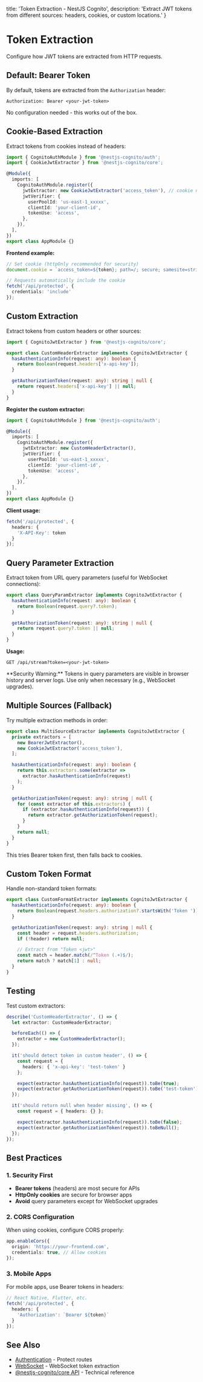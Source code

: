   title: 'Token Extraction - NestJS Cognito',
  description: 'Extract JWT tokens from different sources: headers, cookies, or custom locations.'
}

# Token Extraction

Configure how JWT tokens are extracted from HTTP requests.

## Default: Bearer Token

By default, tokens are extracted from the `Authorization` header:

```
Authorization: Bearer <your-jwt-token>
```

No configuration needed - this works out of the box.

## Cookie-Based Extraction

Extract tokens from cookies instead of headers:

```typescript
import { CognitoAuthModule } from '@nestjs-cognito/auth';
import { CookieJwtExtractor } from '@nestjs-cognito/core';

@Module({
  imports: [
    CognitoAuthModule.register({
      jwtExtractor: new CookieJwtExtractor('access_token'), // cookie name
      jwtVerifier: {
        userPoolId: 'us-east-1_xxxxx',
        clientId: 'your-client-id',
        tokenUse: 'access',
      },
    }),
  ],
})
export class AppModule {}
```

**Frontend example:**

```typescript
// Set cookie (httpOnly recommended for security)
document.cookie = `access_token=${token}; path=/; secure; samesite=strict`;

// Requests automatically include the cookie
fetch('/api/protected', {
  credentials: 'include'
});
```

## Custom Extraction

Extract tokens from custom headers or other sources:

```typescript
import { CognitoJwtExtractor } from '@nestjs-cognito/core';

export class CustomHeaderExtractor implements CognitoJwtExtractor {
  hasAuthenticationInfo(request: any): boolean {
    return Boolean(request.headers['x-api-key']);
  }

  getAuthorizationToken(request: any): string | null {
    return request.headers['x-api-key'] || null;
  }
}
```

**Register the custom extractor:**

```typescript
import { CognitoAuthModule } from '@nestjs-cognito/auth';

@Module({
  imports: [
    CognitoAuthModule.register({
      jwtExtractor: new CustomHeaderExtractor(),
      jwtVerifier: {
        userPoolId: 'us-east-1_xxxxx',
        clientId: 'your-client-id',
        tokenUse: 'access',
      },
    }),
  ],
})
export class AppModule {}
```

**Client usage:**

```typescript
fetch('/api/protected', {
  headers: {
    'X-API-Key': token
  }
});
```

## Query Parameter Extraction

Extract token from URL query parameters (useful for WebSocket connections):

```typescript
export class QueryParamExtractor implements CognitoJwtExtractor {
  hasAuthenticationInfo(request: any): boolean {
    return Boolean(request.query?.token);
  }

  getAuthorizationToken(request: any): string | null {
    return request.query?.token || null;
  }
}
```

**Usage:**

```
GET /api/stream?token=<your-jwt-token>
```

<Note>
**Security Warning:** Tokens in query parameters are visible in browser history and server logs. Use only when necessary (e.g., WebSocket upgrades).
</Note>

## Multiple Sources (Fallback)

Try multiple extraction methods in order:

```typescript
export class MultiSourceExtractor implements CognitoJwtExtractor {
  private extractors = [
    new BearerJwtExtractor(),
    new CookieJwtExtractor('access_token'),
  ];

  hasAuthenticationInfo(request: any): boolean {
    return this.extractors.some(extractor =>
      extractor.hasAuthenticationInfo(request)
    );
  }

  getAuthorizationToken(request: any): string | null {
    for (const extractor of this.extractors) {
      if (extractor.hasAuthenticationInfo(request)) {
        return extractor.getAuthorizationToken(request);
      }
    }
    return null;
  }
}
```

This tries Bearer token first, then falls back to cookies.

## Custom Token Format

Handle non-standard token formats:

```typescript
export class CustomFormatExtractor implements CognitoJwtExtractor {
  hasAuthenticationInfo(request: any): boolean {
    return Boolean(request.headers.authorization?.startsWith('Token '));
  }

  getAuthorizationToken(request: any): string | null {
    const header = request.headers.authorization;
    if (!header) return null;

    // Extract from "Token <jwt>"
    const match = header.match(/^Token (.+)$/);
    return match ? match[1] : null;
  }
}
```

## Testing

Test custom extractors:

```typescript
describe('CustomHeaderExtractor', () => {
  let extractor: CustomHeaderExtractor;

  beforeEach(() => {
    extractor = new CustomHeaderExtractor();
  });

  it('should detect token in custom header', () => {
    const request = {
      headers: { 'x-api-key': 'test-token' }
    };

    expect(extractor.hasAuthenticationInfo(request)).toBe(true);
    expect(extractor.getAuthorizationToken(request)).toBe('test-token');
  });

  it('should return null when header missing', () => {
    const request = { headers: {} };

    expect(extractor.hasAuthenticationInfo(request)).toBe(false);
    expect(extractor.getAuthorizationToken(request)).toBeNull();
  });
});
```

## Best Practices

### 1. Security First

- **Bearer tokens** (headers) are most secure for APIs
- **HttpOnly cookies** are secure for browser apps
- **Avoid** query parameters except for WebSocket upgrades

### 2. CORS Configuration

When using cookies, configure CORS properly:

```typescript
app.enableCors({
  origin: 'https://your-frontend.com',
  credentials: true, // Allow cookies
});
```

### 3. Mobile Apps

For mobile apps, use Bearer tokens in headers:

```typescript
// React Native, Flutter, etc.
fetch('/api/protected', {
  headers: {
    'Authorization': `Bearer ${token}`
  }
});
```

## See Also

- [Authentication](/guides/authentication) - Protect routes
- [WebSocket](/guides/websocket) - WebSocket token extraction
- [@nestjs-cognito/core API](/api/core) - Technical reference
